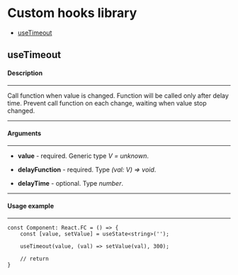 
<Meta title="Custom hooks" />

# Custom hooks library

- [useTimeout](#useTimeout)

<h2 id="useTimeout">useTimeout</h2>

#### Description

---

Call function when value is changed. Function will be called only after delay time. Prevent call function on each change, waiting when value stop changed.

---

#### Arguments

---

- **value** - required. Generic type *V = unknown*.

- **delayFunction** - required. Type *(val: V) => void*.

- **delayTime** - optional. Type *number*.

---

#### Usage example

---

```TS
const Component: React.FC = () => {
    const [value, setValue] = useState<string>('');

    useTimeout(value, (val) => setValue(val), 300);

    // return
}
```
